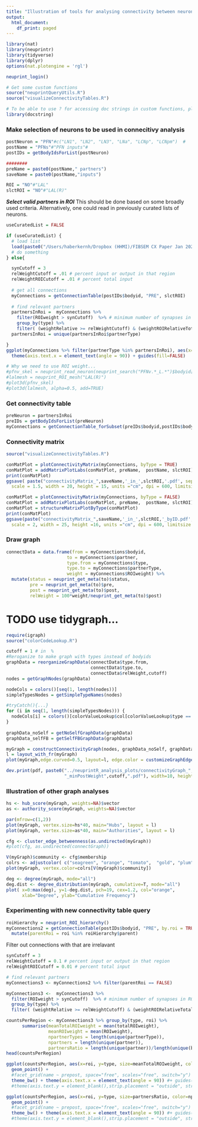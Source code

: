 ```yaml
---
title: "Illustration of tools for analysing connectivity between neurons within a region"
output:
  html_document:
    df_print: paged
---
```


```r
library(nat)
library(neuprintr)
library(tidyverse)
library(dplyr)
options(nat.plotengine = 'rgl')
```

```r
neuprint_login()
```

```r
# Get some custom functions
source("neuprintQueryUtils.R")
source("visualizeConnectivityTables.R")

# To be able to use ? for accessing doc strings in custom functions, please install the "docstring" package. Alternatively use docstring(function)
library(docstring)
```


### Make selection of neurons to be used in connecitivy analysis
```r
postNeuron = "PFN"#c("LN1", "LN2", "LN3", "LNa", "LCNp", "LCNpm")  #
postName = "PFNs"#"PFN inputs"#
postIDs = getBodyIdsForList(postNeuron)

########
preName = paste0(postName," partners")
saveName = paste0(postName,"inputs")

ROI = "NO"#"LAL"
slctROI = "NO"#"LAL(R)"
```

***Select valid partners in ROI***
This should be done based on some broadly used criteria. Alternatively, one could read in previously curated lists of neurons.
```r
useCuratedList = FALSE

if (useCuratedList) {
  # load list
  load(paste0("/Users/haberkernh/Dropbox (HHMI)/FIBSEM CX Paper Jan 2020/Figures/",ROI,"/",ROI,"_Types.RData"))
  # do something
} else{

  synCutoff = 3
  relWeightCutoff = .01 # percent input or output in that region
  relWeightROICutoff = .01 # percent total input
  
  # get all connections
  myConnections = getConnectionTable(postIDs$bodyid, "PRE", slctROI)
  
  # find relevant partners
  partnersInRoi =  myConnections %>% 
    filter(ROIweight > synCutoff)  %>% # minimum number of synapses in ROI for a given connection
    group_by(type) %>% 
    filter( (weightRelative >= relWeightCutoff) & (weightROIRelativeTotal >=  relWeightROICutoff) )
  partnersInRoi = unique(partnersInRoi$partnerType) 

}
ggplot(myConnections %>% filter(partnerType %in% partnersInRoi), aes(x=partnerType, fill=partnerType)) + geom_bar() + theme_classic() + 
  theme(axis.text.x = element_text(angle = 90)) + guides(fill=FALSE)
```

```r
# Why we need to use ROI weight...
#pfnv_skel = neuprint_read_neuron(neuprint_search("PFNv.*_L.*")$bodyid[1])
#lalmesh = neuprint_ROI_mesh("LAL(R)")
#plot3d(pfnv_skel)
#plot3d(lalmesh, alpha=0.5, add=TRUE)
```

### Get connectivity table
```r
preNeuron = partnersInRoi
preIDs = getBodyIdsForList(preNeuron)
myConnections = getConnectionTable_forSubset(preIDs$bodyid,postIDs$bodyid, slctROI)
```

### Connectivity matrix
```r
source("visualizeConnectivityTables.R")

conMatPlot = plotConnectivityMatrix(myConnections, byType = TRUE)
conMatPlot = addMatrixPlotLabs(conMatPlot, preName,  postName, slctROI)
print(conMatPlot)
ggsave( paste("connectivityMatrix_",saveName,'_in_',slctROI,'.pdf', sep=''), plot = conMatPlot, device='pdf', path = "../neuprintR_analysis_plots/",
  scale = 1.5, width = 20, height = 15, units ="cm", dpi = 600, limitsize = TRUE)

conMatPlot = plotConnectivityMatrix(myConnections, byType = FALSE)
conMatPlot = addMatrixPlotLabs(conMatPlot, preName,  postName, slctROI)
conMatPlot = structureMatrixPlotByType(conMatPlot)
print(conMatPlot)
ggsave(paste("connectivityMatrix_",saveName,'_in_',slctROI,'_byID.pdf', sep=''), plot = conMatPlot, device='pdf', path = "../neuprintR_analysis_plots/",
  scale = 2, width = 25, height =16, units ="cm", dpi = 600, limitsize = TRUE)
```

###  Draw graph
```r
connectData = data.frame(from = myConnections$bodyid,
                       to = myConnections$partner,
                       type.from = myConnections$type,
                       type.to = myConnections$partnerType,
                       weight = myConnections$ROIweight) %>%
  mutate(status = neuprint_get_meta(to)$status,
         pre = neuprint_get_meta(to)$pre,
         post = neuprint_get_meta(to)$post,
         relWeight = 100*weight/neuprint_get_meta(to)$post)
```

# TODO use tidygraph...


```r
require(igraph)
source("colorCodeLookup.R")

cutoff = 1 # in  %
#Reroganize to make graph with types instead of bodyids
graphData = reorganizeGraphData(connectData$type.from,
                                connectData$type.to,
                                connectData$relWeight,cutoff)
nodes = getGraphNodes(graphData)

nodeCols = colors()[seq(1, length(nodes))]
simpleTypesNodes = getSimpleTypeNames(nodes)

#tryCatch(){...}
for (i in seq(1, length(simpleTypesNodes))) {
  nodeCols[i] = colors()[colorValueLookup$col[colorValueLookup$type == simpleTypesNodes[i]]]
}
  
graphData_noSelf = getNoSelfGraphData(graphData)
graphData_selfFB = getSelfFBGraphData(graphData)

myGraph = constructConnectivityGraph(nodes, graphData_noSelf, graphData_selfFB, cutoff,7,.3, 2, nodeCols)
l = layout_with_fr(myGraph)
plot(myGraph,edge.curved=0.5, layout=l, edge.color = customizeGraphEdges(myGraph)) # use 0.5 curved if edges overlap #edge.color=edge.col,

dev.print(pdf, paste0("../neuprintR_analysis_plots/connectivityGraph_",saveName,'_in_',slctROI,
                      "_minPostWeight",cutoff,".pdf"), width=10, height=10)


```


### Illustration of other graph analyses 
```r
hs <- hub_score(myGraph, weights=NA)$vector
as <- authority_score(myGraph, weights=NA)$vector

par(mfrow=c(1,2))
plot(myGraph, vertex.size=hs*40, main="Hubs", layout = l)
plot(myGraph, vertex.size=as*40, main="Authorities", layout = l)

```
```r
cfg <- cluster_edge_betweenness(as.undirected(myGraph))
#plot(cfg, as.undirected(connectGraph))

V(myGraph)$community <- cfg$membership
colrs <- adjustcolor( c("seagreen", "orange", "tomato",  "gold", "plum","yellowgreen","cyan"), alpha=.6)
plot(myGraph, vertex.color=colrs[V(myGraph)$community])
```

```r
deg <- degree(myGraph, mode="all")
deg.dist <- degree_distribution(myGraph, cumulative=T, mode="all")
plot( x=0:max(deg), y=1-deg.dist, pch=19, cex=1.2, col="orange",
      xlab="Degree", ylab="Cumulative Frequency")
```



### Experimenting with new connectivity table query
```r
roiHierarchy = neuprint_ROI_hierarchy()
myConnections2 = getConnectionTable(postIDs$bodyid, "PRE", by.roi = TRUE) %>% 
  mutate(parentRoi = roi %in% roiHierarchy$parent)
```

Filter out connections with that are irrelavant
```r
synCutoff = 3
relWeightCutoff = 0.1 # percent input or output in that region
relWeightROICutoff = 0.01 # percent total input

# find relevant partners
myConnections3 <- myConnections2 %>% filter(parentRoi == FALSE)

myConnections3 <-  myConnections3 %>% 
  filter(ROIweight > synCutoff)  %>% # minimum number of synapses in ROI for a given connection
  group_by(type) %>% 
  filter( (weightRelative >= relWeightCutoff) & (weightROIRelativeTotal >=  relWeightROICutoff) )
```

```r
countsPerRegion <- myConnections3 %>% group_by(type, roi) %>% 
      summarise(meanTotalROIweight = mean(totalROIweight),
                meanROIweight = mean(ROIweight),
                npartnerTypes = length(unique(partnerType)),
                npartners = length(unique(partner)),
                partnersRatio = length(unique(partner))/length(unique(bodyid)))
head(countsPerRegion)
```
```r
ggplot(countsPerRegion, aes(x=roi, y=type, size=meanTotalROIweight, color=meanROIweight)) + 
  geom_point() +
  #facet_grid(name ~ prepost, space="free", scales="free", switch="y") +
  theme_bw() + theme(axis.text.x = element_text(angle = 90)) #+ guides(color=FALSE) +
  #theme(axis.text.y = element_blank(),strip.placement = "outside", strip.background = element_rect(fill=NA, colour="grey50")) 

ggplot(countsPerRegion, aes(x=roi, y=type, size=partnersRatio, color=npartnerTypes)) + 
  geom_point() +
  #facet_grid(name ~ prepost, space="free", scales="free", switch="y") +
  theme_bw() + theme(axis.text.x = element_text(angle = 90)) #+ guides(color=FALSE) +
  #theme(axis.text.y = element_blank(),strip.placement = "outside", strip.background = element_rect(fill=NA, colour="grey50")) 
```

